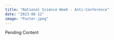 ```yaml
---
title: "National Science Week - Anti-Conference"
date: "2023-08-12"
image: "Poster.jpeg"
---
```

Pending Content